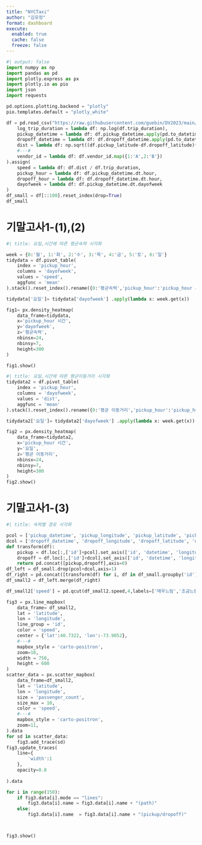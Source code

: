 ```yaml
---
title: "NYCTaxi"
author: "김유정"
format: dashboard
execute: 
  enabled: true
  cache: false
  freeze: false
---
```


```python
#| output: false
import numpy as np
import pandas as pd
import plotly.express as px
import plotly.io as pio
import json
import requests

pd.options.plotting.backend = "plotly"
pio.templates.default = "plotly_white"

df = pd.read_csv("https://raw.githubusercontent.com/guebin/DV2023/main/posts/NYCTaxi.csv").assign(
    log_trip_duration = lambda df: np.log(df.trip_duration),
    pickup_datetime = lambda df: df.pickup_datetime.apply(pd.to_datetime),
    dropoff_datetime = lambda df: df.dropoff_datetime.apply(pd.to_datetime),
    dist = lambda df: np.sqrt((df.pickup_latitude-df.dropoff_latitude)**2 + (df.pickup_longitude-df.dropoff_longitude)**2),
    #---#
    vendor_id = lambda df: df.vendor_id.map({1:'A',2:'B'})
).assign(
    speed = lambda df: df.dist / df.trip_duration,
    pickup_hour = lambda df: df.pickup_datetime.dt.hour,
    dropoff_hour = lambda df: df.dropoff_datetime.dt.hour,
    dayofweek = lambda df: df.pickup_datetime.dt.dayofweek
)
df_small = df[::100].reset_index(drop=True)
df_small
```

# 기말고사1-(1),(2)

```python
#| title: 요일,시간에 따른 평균속력 시각화

week = {0:'월', 1:'화', 2:'수', 3:'목', 4:'금', 5:'토', 6:'일'}
tidydata = df.pivot_table(
    index = 'pickup_hour',
    columns = 'dayofweek',
    values = 'speed',
    aggfunc = 'mean'
).stack().reset_index().rename({0:'평균속력','pickup_hour':'pickup_hour 시간'},axis=1)

tidydata['요일']= tidydata['dayofweek'] .apply(lambda x: week.get(x))

fig1= px.density_heatmap(
    data_frame=tidydata,
    x='pickup_hour 시간',
    y='dayofweek',
    z='평균속력',
    nbinsx=24,
    nbinsy=7,
    height=300
)

fig1.show()
```

```python
#| title: 요일,시간에 따른 평균이동거리 시각화  
tidydata2 = df.pivot_table(
    index = 'pickup_hour',
    columns = 'dayofweek',
    values = 'dist',
    aggfunc = 'mean'
).stack().reset_index().rename({0:'평균 이동거리','pickup_hour':'pickup_hour 시간'},axis=1)

tidydata2['요일']= tidydata2['dayofweek'] .apply(lambda x: week.get(x))

fig2 = px.density_heatmap(
    data_frame=tidydata2,
    x='pickup_hour 시간',
    y='요일',
    z='평균 이동거리',
    nbinsx=24,
    nbinsy=7,
    height=300
)
fig2.show()
```

# 기말고사1-(3)

```python
#| title: 속력별 경로 시각화

pcol = ['pickup_datetime', 'pickup_longitude', 'pickup_latitude', 'pickup_hour']
dcol = ['dropoff_datetime', 'dropoff_longitude', 'dropoff_latitude', 'dropoff_hour']
def transform(df):
    pickup = df.loc[:,['id']+pcol].set_axis(['id', 'datetime', 'longitude', 'latitude', 'hour'],axis=1).assign(type = 'pickup')
    dropoff = df.loc[:,['id']+dcol].set_axis(['id', 'datetime', 'longitude', 'latitude', 'hour'],axis=1).assign(type = 'dropoff')
    return pd.concat([pickup,dropoff],axis=0)
df_left = df_small.drop(pcol+dcol,axis=1)
df_right = pd.concat([transform(df) for i, df in df_small.groupby('id')]).reset_index(drop=True)
df_small2 = df_left.merge(df_right)

df_small2['speed'] = pd.qcut(df_small2.speed,4,labels=['매우느림','조금느림','조금빠름','매우빠름'])

fig3 = px.line_mapbox(
    data_frame= df_small2,
    lat = 'latitude',
    lon = 'longitude',
    line_group = 'id',
    color = 'speed',
    center = {'lat':40.7322, 'lon':-73.9052},
    #---#
    mapbox_style = 'carto-positron',
    zoom=10,
    width = 750,
    height = 600
) 
scatter_data = px.scatter_mapbox(
    data_frame=df_small2,
    lat = 'latitude',
    lon = 'longitude',
    size = 'passenger_count',
    size_max = 10,
    color = 'speed',
    #---#
    mapbox_style = 'carto-positron',
    zoom=11,
).data
for sd in scatter_data:
    fig3.add_trace(sd)
fig3.update_traces(
    line={
        'width':1
    },
    opacity=0.8
    
).data

for i in range(150):
    if fig3.data[i].mode == "lines":
        fig3.data[i].name = fig3.data[i].name + "(path)"
    else:
        fig3.data[i].name  = fig3.data[i].name + "(pickup/dropoff)"



fig3.show()



```